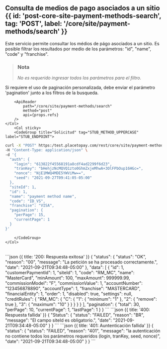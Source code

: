 
<MissingTranslationBanner />

## Consulta de medios de pago asociados a un sitio {{ id: 'post-core-site-payment-methods-search', tag: 'POST', label: '/core/site/payment-methods/search' }}

<Row>
    <Col>
        Este servicio permite consultar los médios de págo asociados a un sitio. 
Es posible filtrar los resultados por medio de los parámetros: "id", "name", "code" y "franchise".

> ### Nota 
>
> *No es requerido ingresar todos los parámetros para el filtro.*

Si requiere el uso de paginación personalizada, debe enviar el parámetro 'pagination' junto a los filtros de la busqueda.
    
        <ApiReader
            path="/core/site/payment-methods/search"
            method="post"
            api={props.refs}
        />
    </Col>
        <Col sticky>
        <CodeGroup title="Solicitud" tag="STUB_METHOD_UPPERCASE" label="STUB_ENDPOINT">
```bash {{title: 'Consulta de medios de pago'}}
curl -X "POST" https:/test.placetopay.com/rest/core/site/payment-methods/search \
-H "Content-Type: application/json" \
-d '{
  "auth": {
    "login": "613822f45568191a8cdf4ad2299f6d23",
    "tranKey": "bHehjzNcMQVQ1zto0GhmZxjeMhwA+3OlFPbOup16HGc=",
    "nonce": "NjE1MWQ4MDE5YWViMw==",
    "seed": "2021-09-27T09:41:05-05:00"
  },
  "siteId": 1,
  "id": 1,
  "name": "payment method name",
  "code": "ID_VS",
  "franchise": "VISA",
  "pagination": {
    "perPage": 15,
    "currentPage": 1
  }
}'
```
        </CodeGroup>
    </Col>
</Row>

<Row>
    <Col>
        <ApiReader
            path="/core/site/payment-methods/search"
            method="post"
            type="response"
            api={props.refs}
        />
    </Col>
        <Col sticky>
        <br />
        <CodeGroup title="Respuesta">
```json {{ title: '200: Respuesta exitosa' }}
{
  "status": {
    "status": "OK",
    "reason": "00",
    "message": "La petición se ha procesado correctamente.",
    "date": "2021-09-21T09:34:48-05:00"
  },
  "data": [
    {
      "id": 1,
      "customerPaymentId": 1,
      "siteId": 1,
      "code": "RM_MC",
      "name": "MasterCard",
      "minAmount": 100,
      "maxAmount": 999999.99,
      "commissionModel": "F",
      "commissionValue": 1,
      "accountNumber": "123456878890",
      "accountType": 1,
      "franchise": "MASTERCARD",
      "financialEntity": 1,
      "order": 1,
      "disabled": true,
      "settings": null,
      "creditRules": {
        "RM_MC": {
          "C": {
            "1": {
              "minimum": "1"
            },
            "2": {
              "remove": true
            },
            "3": {
              "maximum": "10"
            }
          }
        }
      }
    }
  ],
  "pagination": {
    "total": 30,
    "perPage": 10,
    "currentPage": 1,
    "lastPage": 1
  }
}
```
```json {{ title: '400: Respuesta fallida' }}
{
  "Status": {
    "status": "FAILED",
    "reason": "BR",
    "message": "El campo siteId es obligatorio.",
    "date": "2021-09-21T09:34:48-05:00"
  }
}
```
```json {{ title: '401: Auntenticación fallida' }}
{
  "status": {
    "status": "FAILED",
    "reason": "401",
    "message": "la autenticación no contiene todos los parámetros requeridos (login, tranKey, seed, nonce)",
    "date": "2021-09-21T09:34:48-05:00"
  }
}
```
        </CodeGroup>
    </Col>
</Row>

